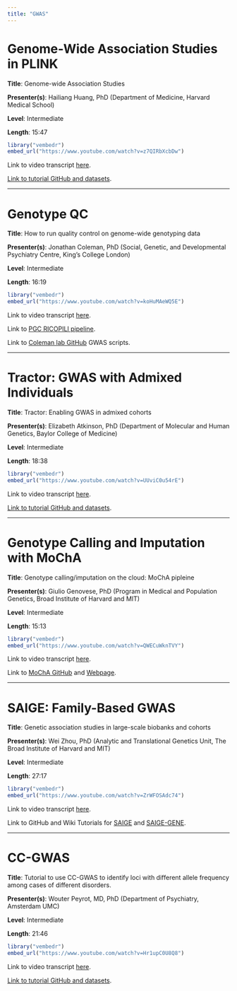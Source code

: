 ```yaml
---
title: "GWAS"
---
```


# Genome-Wide Association Studies in PLINK {#sec-section1}

**Title**: Genome-wide Association Studies

**Presenter(s)**: Hailiang Huang, PhD (Department of Medicine, Harvard Medical School)

**Level**: Intermediate

**Length**: 15:47

```r
library("vembedr")
embed_url("https://www.youtube.com/watch?v=z7QIRbXcbDw")
```

Link to video transcript [here](software_gwas_transcript.qmd#sec-video1).

[Link to tutorial GitHub and datasets](https://github.com/thehuanglab/gwas-tutorial).

------------------------------------------------------------------------

# Genotype QC {#sec-section2}

**Title**: How to run quality control on genome-wide genotyping data

**Presenter(s)**: Jonathan Coleman, PhD (Social, Genetic, and Developmental Psychiatry Centre, King's College London)

**Level**: Intermediate

**Length**: 16:19

```r
library("vembedr")
embed_url("https://www.youtube.com/watch?v=koHuMAeWQ5E")
```

Link to video transcript [here](software_gwas_transcript.qmd#sec-video2).

Link to [PGC RICOPILI pipeline](https://sites.google.com/a/broadinstitute.org/ricopili/).

Link to [Coleman lab GitHub](https://github.com/ColemanResearchGroup/gwas_scripts) GWAS scripts.

------------------------------------------------------------------------

# Tractor: GWAS with Admixed Individuals {#sec-section3}

**Title**: Tractor: Enabling GWAS in admixed cohorts

**Presenter(s)**: Elizabeth Atkinson, PhD (Department of Molecular and Human Genetics, Baylor College of Medicine)

**Level**: Intermediate

**Length**: 18:38

```r
library("vembedr")
embed_url("https://www.youtube.com/watch?v=UUviC0u54rE")
```

Link to video transcript [here](software_gwas_transcript.qmd#sec-video3).

[Link to tutorial GitHub and datasets](https://atkinson-lab.github.io/Tractor-tutorial/).

------------------------------------------------------------------------

# Genotype Calling and Imputation with MoChA {#sec-section4}

**Title**: Genotype calling/imputation on the cloud: MoChA pipleine

**Presenter(s)**: Giulio Genovese, PhD (Program in Medical and Population Genetics, Broad Institute of Harvard and MIT)

**Level**: Intermediate

**Length**: 15:13

```r
library("vembedr")
embed_url("https://www.youtube.com/watch?v=QWECuWknTVY")
```

Link to video transcript [here](software_gwas_transcript.qmd#sec-video4).

Link to [MoChA GitHub](https://github.com/freeseek/mocha) and [Webpage](https://software.broadinstitute.org/software/mocha/).

------------------------------------------------------------------------

# SAIGE: Family-Based GWAS {#sec-section5}

**Title**: Genetic association studies in large-scale biobanks and cohorts

**Presenter(s)**: Wei Zhou, PhD (Analytic and Translational Genetics Unit, The Broad Institute of Harvard and MIT)

**Level**: Intermediate

**Length**: 27:17

```r
library("vembedr")
embed_url("https://www.youtube.com/watch?v=ZrWFOSAdc74")
```

Link to video transcript [here](software_gwas_transcript.qmd#sec-video5).

Link to GitHub and Wiki Tutorials for [SAIGE](https://github.com/weizhouUMICH/SAIGE/wiki/SAIGE-Hands-On-Practical---09-2021-updated) and [SAIGE-GENE](https://github.com/weizhouUMICH/SAIGE/wiki/SAIGE-GENE:-Hands-On-Practice-(09-2021-updated)).

------------------------------------------------------------------------

# CC-GWAS {#sec-section6}

**Title**: Tutorial to use CC-GWAS to identify loci with different allele frequency among cases of different disorders.

**Presenter(s)**: Wouter Peyrot, MD, PhD (Department of Psychiatry, Amsterdam UMC)

**Level**: Intermediate

**Length**: 21:46

```r
library("vembedr")
embed_url("https://www.youtube.com/watch?v=Hr1upC0U8Q8")
```

Link to video transcript [here](software_gwas_transcript.qmd#sec-video6).

[Link to tutorial GitHub and datasets](https://github.com/wouterpeyrot/CCGWAS).
